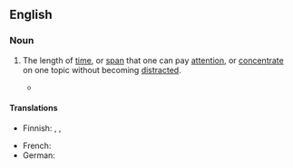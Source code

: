 ==English==

===Noun===
{{en-noun}}

# The length of [[time]], or [[span]] that one can pay [[attention]], or [[concentrate]] on one topic without becoming [[distracted]].
#: {{ux|en|He has learning difficulties because of his short '''attention span'''.}}
#* {{quote-book|en|year=1975|author=Gary Dahl|authorlink=Gary Dahl (entrepreneur)|url=https://archive.org/details/pet_rock_manual_original/page/n5/mode/2up|title=The care and training of your PET ROCK|passage=Limit your training sessions to fifteen minutes; twice a day. One half-hour session is not recommended as a rock's '''attention span''' is rather short. Remember; a bored rock is an unhappy rock.}}

====Translations====
{{trans-top|time one can pay attention}}
* Finnish: {{t|fi|keskittymiskyky}}, {{t|fi|keskittymisjänne}}, {{t|fi|huomiojänne}}
{{trans-mid}}
* French: {{t|fr|[[capacité]] [[de]] [[concentration]]|f}}
* German: {{t+|de|Aufmerksamkeitsspanne|f}}
{{trans-bottom}}